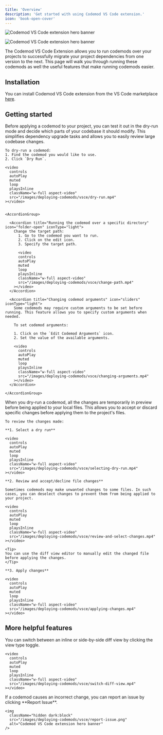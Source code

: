 ```yaml
---
title: 'Overview'
description: 'Get started with using Codemod VS Code extension.'
icon: 'book-open-cover'
---
```


<img
  className="block dark:hidden"
  src="/images/deploying-codemods/vsce/codemod-vsce-light.svg"
  alt="Codemod VS Code extension hero banner"
/>

<img
  className="hidden dark:block"
  src="/images/deploying-codemods/vsce/codemod-vsce-dark.svg"
  alt="Codemod VS Code extension hero banner"
/>

The Codemod VS Code Extension allows you to run codemods over your projects to successfully migrate your project dependencies from one version to the next. This page will walk you through running these codemods as well the useful features that make running codemods easier.

## Installation

You can install Codemod VS Code extension from the VS Code marketplace [here](https://go.codemod.com/vsce).

## Getting started

<Steps>
  <Step title="Dry-run codemods">
    Before applying a codemod to your project, you can test it out in the dry-run mode and decide which parts of your codebase it should modify. This simplifies dependency upgrade tasks and allows you to easily review large codebase changes.

    To dry-run a codemod:
    1. Find the codemod you would like to use.
    2. Click `Dry Run`.

    <video
      controls
      autoPlay
      muted
      loop
      playsInline
      className="w-full aspect-video"
      src="/images/deploying-codemods/vsce/dry-run.mp4"
    ></video>


    <AccordionGroup>

      <Accordion title="Running the codemod over a specific directory" icon="folder-open" iconType="light">
        Change the target path:
          1. Go to the codemod you want to run.
          2. Click on the edit icon.
          3. Specify the target path.

          <video
          controls
          autoPlay
          muted
          loop
          playsInline
          className="w-full aspect-video"
          src="/images/deploying-codemods/vsce/change-path.mp4"
        ></video>
      </Accordion>

      <Accordion title="Changing codemod arguments" icon="sliders" iconType="light">
        Some codemods may require custom arguments to be set before running. This feature allows you to specify custom arguments when needed.

        To set codemod arguments:

        1. Click on the `Edit Codemod Arguments` icon.
        2. Set the value of the available arguments.

        <video
          controls
          autoPlay
          muted
          loop
          playsInline
          className="w-full aspect-video"
          src="/images/deploying-codemods/vsce/changing-arguments.mp4"
        ></video>
      </Accordion>

    </AccordionGroup>

  </Step>
  <Step title="Reviewing and applying changes">
    When you dry-run a codemod, all the changes are temporarily in preview before being applied to your local files. This allows you to accept or discard specific changes before applying them to the project's files.
    
    To review the changes made:

    **1. Select a dry run**

    <video
      controls
      autoPlay
      muted
      loop
      playsInline
      className="w-full aspect-video"
      src="/images/deploying-codemods/vsce/selecting-dry-run.mp4"
    ></video>

    **2. Review and accept/decline file changes**

    Sometimes codemods may make unwanted changes to some files. In such cases, you can deselect changes to prevent them from being applied to your project.

    <video
      controls
      autoPlay
      muted
      loop
      playsInline
      className="w-full aspect-video"
      src="/images/deploying-codemods/vsce/review-and-select-changes.mp4"
    ></video>
    
    <Tip>
    You can use the diff view editor to manually edit the changed file before applying the changes.
    </Tip>

    **3. Apply changes**

    <video
      controls
      autoPlay
      muted
      loop
      playsInline
      className="w-full aspect-video"
      src="/images/deploying-codemods/vsce/applying-changes.mp4"
    ></video>
  </Step>
</Steps>

## More helpful features

<AccordionGroup>
  <Accordion title="Switch diff view" icon="code-compare" iconType="light">
    You can switch between an inline or side-by-side diff view by clicking the view type toggle.
    
    <video
      controls
      autoPlay
      muted
      loop
      playsInline
      className="w-full aspect-video"
      src="/images/deploying-codemods/vsce/switch-diff-view.mp4"
    ></video>
  </Accordion>
  <Accordion title="Reporting issues" icon="bug" iconType="light">
    If a codemod causes an incorrect change, you can report an issue by clicking **Report Issue**.
        
    <img
      className="hidden dark:block"
      src="/images/deploying-codemods/vsce/report-issue.png"
      alt="Codemod VS Code extension hero banner"
    />
  </Accordion>
</AccordionGroup>

